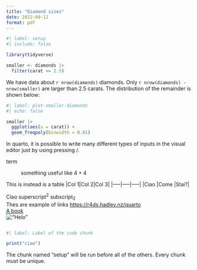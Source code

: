 ```yaml
---
title: "Diamond sizes"
date: 2022-09-12
format: pdf
---
```


```r
#| label: setup
#| include: false

library(tidyverse)

smaller <- diamonds |> 
  filter(carat <= 2.5)
```

We have data about `r nrow(diamonds)` diamonds. Only `r nrow(diamonds) - nrow(smaller)` are larger than 2.5 carats. The distribution of the remainder is shown below:

```r
#| label: plot-smaller-diamonds
#| echo: false

smaller |> 
  ggplot(aes(x = carat)) + 
  geom_freqpoly(binwidth = 0.01)
```

In quarto, it is possible to write many different types of inputs in the visual editor just by using pressing /.\

term

:   something useful like $4+4$

This is instead is a table \|Col 1\|Col 2\|Col 3\| \|-----\|-----\|-----\| \|Ciao \|Come \|Stai?\|

Ciao superscript^2^ subscript~2~\
Thes are example of links <https://r4ds.hadley.nz/quarto>\
[A book](https://r4ds.hadley.nz/quarto)\
!["Helo"](landscape.jpeg){fig-alt="ciao come stai"}
```r
```


```r
#| label: Label of the code chunk

print("ciao")
```

The chunk named "setup" will be run before all of the others. Every chunk must be unique.  
